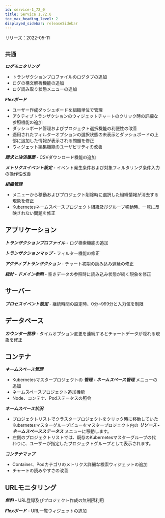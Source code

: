 ```yaml
---
id: service-1_72_0
title: Service 1.72.0
toc_max_heading_level: 2
displayed_sidebar: releaseSidebar
---
```



リリーズ：2022-05-11

## `共通`

**_ログモニタリング_**

- トランザクションプロファイルのログタブの追加
- ログの構文解析機能の追加 
- ログ読み取り状態メニューの追加

**_Flexボード_**

- ユーザー作成ダッシュボードを組織単位で管理
- アクティブトランザクションのウィジェットチャートのクリック時の詳細な参照機能の追加 
- ダッシュボード管理およびプロジェクト選択機能の利便性の改善
- 適用されたフィルターオプションの選択状態の未表示とダッシュボードの上部に追加した情報が表示される問題を修正
- ウィジェット編集機能のユーザビリティの改善

**_請求と決済履歴_** - CSVダウンロード機能の追加 

**_メトリクスイベント設定_** - イベント発生条件および対象フィルタリング条件入力の操作性改善

**_組織管理_**

- メニューから移動およびプロジェクト削除時に選択した組織情報が消去する現象を修正
- Kubernetesネームスペースプロジェクト組織及びグループ移動時、一覧に反映されない問題を修正 

## アプリケーション

**_トランザクションプロファイル_** - ログ検索機能の追加

**_トランザクションマップ_** - フィルター機能の修正 

**_アクティブトランザクション_** - チャート初期の読み込み遅延の修正

**_統計 - ドメイン参照_** - 空きデータの参照時に読み込み状態が続く現象を修正

## サーバー

**_プロセスイベント設定_** - 継続時間の設定時、0分~999分と入力値を制限

## データベース

**_カウンター推移_** - タイムオプション変更を連続するとチャートデータが隠れる現象を修正

## コンテナ

**_ネームスペース管理_**

- Kubernetesマスタープロジェクトの **_管理 - ネームスペース管理_** メニューの追加
- ネームスペースプロジェクト追加機能
- Node、コンテナ、Podステータスの照会

**_ネームスペース状況_**

- プロジェクトリストでクラスタープロジェクトをクリック時に移動していたKubernetesマスターグループビューをマスタープロジェクト内の **_リソース - ネームスペースステータス_** メニューに移動します。
- 左側のプロジェクトリストでは、既存のKubernetesマスターグループの代わりに、ユーザーが指定したプロジェクトグループとして表示されます。 

**_コンテナマップ_**

- Container、Podカテゴリのメトリクス詳細な検索ウィジェットの追加
- チャートの読みやすさの改善

## URLモニタリング

**_無料_** - URL登録及びプロジェクト作成の無制限利用

**_Flexボード_** - URL一覧ウィジェットの追加
